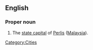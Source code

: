 ==English==

===Proper noun===
{{en-proper noun}}

#The [[state capital]] of [[Perlis]] ([[Malaysia]]).

[[Category:Cities]]